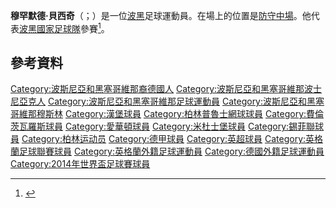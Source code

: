 {{noteTA|G1=足球|G2=EPL
|T=zh-hans:穆罕默德·貝西奇;zh-hk:穆罕默德·比錫;
|1=zh-hans:貝西奇;zh-hk:比錫;
}}

{{Infobox football biography
|name = 穆罕默德·貝西奇<br/>Muhamed Bešić
|fullname = Muhamed Bešić
|image = Muhamed Besic 2014-05-03.jpg
|image_size = 200px
|caption = 
|birth_date = {{birth date and age|1992|09|10|df=y}}
|birth_place = [[德國|德國]][[柏林|柏林]]
|height = {{height|m=1.77}}
|position = 防守中場
|currentclub = 
|clubnumber = 
|youthyears1 =
|youthclubs1 = SpVgg Tiergarten
|youthyears2 =
|youthclubs2 = {{link-en|賴尼肯多夫狐狸|Füchse Berlin Reinickendorf}}
|youthyears3 = 2007–2009
|youthclubs3 = [[柏林普魯士網球俱樂部|柏林普魯士網球]]
|youthyears4 = 2009–2010
|youthclubs4 = [[漢堡體育俱樂部|漢堡]]
|years1 = 2010–2012
|clubs1 = 漢堡II隊
|caps1 = 38
|goals1 = 0
|years2 = 2010–2012
|clubs2 = [[漢堡體育俱樂部|漢堡]]
|caps2 = 3
|goals2 = 0
|years3 = 2012–2014
|clubs3 = [[費倫斯華路士體育會|費倫斯華路士]]
|caps3 = 47
|goals3 = 1
|years4 = 2014–2021
|clubs4 = [[埃弗顿足球俱乐部|埃弗顿]]
|caps4 = 37
|goals4 = 0
|years5 = 2018–2019
|clubs5 = → [[米德尔斯堡足球俱乐部|米德尔斯堡]]
|caps5 = 52
|goals5 = 3
|years6 = 2019–2020
|clubs6 = → [[谢菲尔德联足球俱乐部|錫菲聯]]
|caps6 = 9
|goals6 = 0
<!--This is for LEAGUE APPEARANCES AND GOALS ONLY! DO NOT include other appearances and goals.-->
|nationalyears1 = 2010–2012
|nationalteam1 = [[波士尼亞和黑塞哥維那21歲以下國家足球隊|波黑U21]]
|nationalcaps1 = 10
|nationalgoals1 = 2
|nationalyears2 = 2010–
|nationalteam2 = [[波士尼亞和黑塞哥維那國家足球隊|波黑]]
|nationalcaps2 = 45
|nationalgoals2 = 0
|club-update = 1 June 2020
|nationalteam-update = 7 September 2020
}}

'''穆罕默德·貝西奇'''（{{lang-bs|Muhamed Bešić}}；{{bd|1992年|9月10日}}）是一位[[波黑|波黑]]足球運動員。在場上的位置是[[防守中場|防守中場]]。他代表[[波黑國家足球隊|波黑國家足球隊]]參賽<ref>{{cite web | url = http://www.sportal.rs/news.php?id=34604 | title = Odbio Nemačku da bi igrao za BiH | language = sr | publisher = sportal.rs | date = 1 September 2010 | accessdate = 3 July 2011 | deadurl = yes | archiveurl = https://web.archive.org/web/20141219062005/http://www.sportal.rs/news.php?id=34604 | archivedate = 2014年12月19日 }}</ref>。

==參考資料==
{{Reflist}}

{{2014年世界杯足球赛波黑参赛名单}}

{{DEFAULTSORT: Bešić, Muhamed}}
[[Category:波斯尼亞和黑塞哥維那裔德國人|Category:波斯尼亞和黑塞哥維那裔德國人]]
[[Category:波斯尼亞和黑塞哥維那波士尼亞克人|Category:波斯尼亞和黑塞哥維那波士尼亞克人]]
[[Category:波斯尼亞和黑塞哥維那足球運動員|Category:波斯尼亞和黑塞哥維那足球運動員]]
[[Category:波斯尼亞和黑塞哥維那穆斯林|Category:波斯尼亞和黑塞哥維那穆斯林]]
[[Category:漢堡球員|Category:漢堡球員]]
[[Category:柏林普魯士網球球員|Category:柏林普魯士網球球員]]
[[Category:費倫茨瓦羅斯球員|Category:費倫茨瓦羅斯球員]]
[[Category:愛華頓球員|Category:愛華頓球員]]
[[Category:米杜士堡球員|Category:米杜士堡球員]]
[[Category:錫菲聯球員|Category:錫菲聯球員]]
[[Category:柏林运动员|Category:柏林运动员]]
[[Category:德甲球員|Category:德甲球員]]
[[Category:英超球員|Category:英超球員]]
[[Category:英格蘭足球聯賽球員|Category:英格蘭足球聯賽球員]]
[[Category:英格蘭外籍足球運動員|Category:英格蘭外籍足球運動員]]
[[Category:德國外籍足球運動員|Category:德國外籍足球運動員]]
[[Category:2014年世界盃足球賽球員|Category:2014年世界盃足球賽球員]]